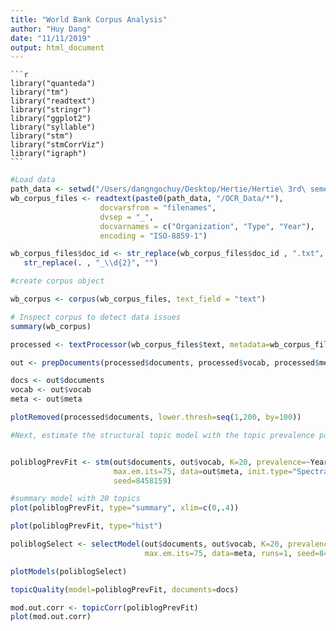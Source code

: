 ```yaml
---
title: "World Bank Corpus Analysis"
author: "Huy Dang"
date: "11/11/2019"
output: html_document
---
```


    ```r
    library("quanteda")
    library("tm")
    library("readtext")
    library("stringr")
    library("ggplot2")
    library("syllable")
    library("stm")
    library("stmCorrViz")
    library("igraph")
    ```


```r
#Load data
path_data <- setwd("/Users/dangngochuy/Desktop/Hertie/Hertie\ 3rd\ semester/Natural\ Language\ Processing/World-Bank-Corpus-Analysis/Code")
wb_corpus_files <- readtext(paste0(path_data, "/OCR_Data/*"),
                    docvarsfrom = "filenames", 
                    dvsep = "_",
                    docvarnames = c("Organization", "Type", "Year"),
                    encoding = "ISO-8859-1")

wb_corpus_files$doc_id <- str_replace(wb_corpus_files$doc_id , ".txt", "") %>%
   str_replace(. , "_\\d{2}", "")

```

```r
#create corpus object

wb_corpus <- corpus(wb_corpus_files, text_field = "text") 

```

```r
# Inspect corpus to detect data issues
summary(wb_corpus)
```

```r
processed <- textProcessor(wb_corpus_files$text, metadata=wb_corpus_files)
```

```r
out <- prepDocuments(processed$documents, processed$vocab, processed$meta)
```

```r
docs <- out$documents
vocab <- out$vocab
meta <- out$meta
```

```r
plotRemoved(processed$documents, lower.thresh=seq(1,200, by=100))
```

```r
#Next, estimate the structural topic model with the topic prevalence parameter. To do this, execute an stm model using the 'out' data with 20 topics. Here we can ask how prevalence of topics varies across documents' meta data, including 'rating' and 'day'. The option 's(day)' applies a spline normalization to 'day' variable. The stm R package authors specified the maximum number of expectation-maximization iterations = 75, and the seed they used for reproducibility.


poliblogPrevFit <- stm(out$documents, out$vocab, K=20, prevalence=~Year, 
                       max.em.its=75, data=out$meta, init.type="Spectral", 
                       seed=8458159)

```

```r
#summary model with 20 topics
plot(poliblogPrevFit, type="summary", xlim=c(0,.4))

```

```r
plot(poliblogPrevFit, type="hist")

```

```r
poliblogSelect <- selectModel(out$documents, out$vocab, K=20, prevalence=~Year,
                              max.em.its=75, data=meta, runs=1, seed=8458159)

```

```r
plotModels(poliblogSelect)
```

```r
topicQuality(model=poliblogPrevFit, documents=docs)

```

```r
mod.out.corr <- topicCorr(poliblogPrevFit)
plot(mod.out.corr)
```
